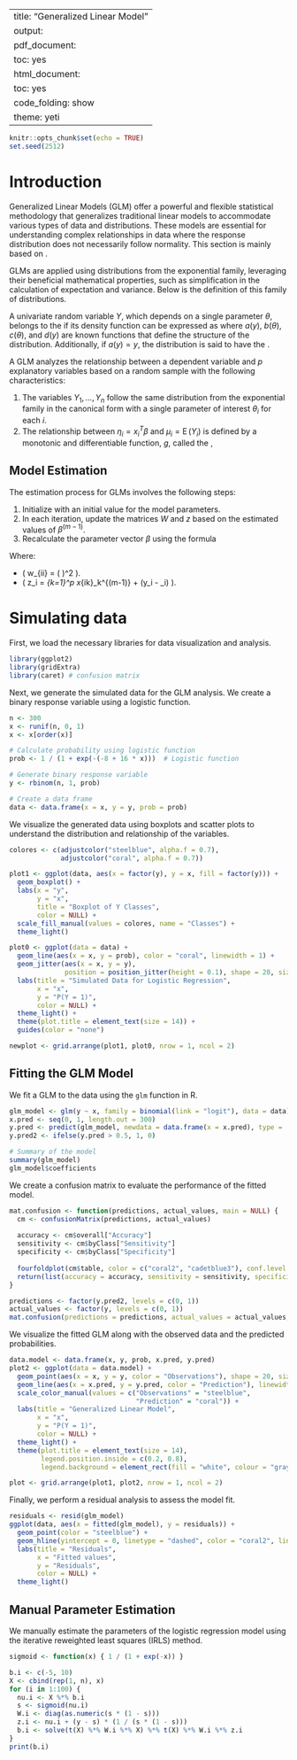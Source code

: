 
---
title: "Generalized Linear Model"
output:
  pdf_document:
    toc: yes
  html_document:
    toc: yes
    code_folding: show
    theme: yeti
---


```r
knitr::opts_chunk$set(echo = TRUE)
set.seed(2512)
```

# Introduction

Generalized Linear Models (GLM) offer a powerful and flexible statistical methodology that generalizes traditional linear models to accommodate various types of data and distributions. These models are essential for understanding complex relationships in data where the response distribution does not necessarily follow normality. This section is mainly based on \cite{Dobson}.

GLMs are applied using distributions from the exponential family, leveraging their beneficial mathematical properties, such as simplification in the calculation of expectation and variance. Below is the definition of this family of distributions.


A univariate random variable $Y$, which depends on a single parameter $\theta$, belongs to the \textit{exponential family} if its density function can be expressed as
\begin{equation*}
    f(y, \theta) = \exp\left\{a(y)b(\theta) + c(\theta) + d(y)\right\},
\end{equation*}
where $a(y)$, $b(\theta)$, $c(\theta)$, and $d(y)$ are known functions that define the structure of the distribution. Additionally, if $a(y) = y$, the distribution is said to have the \textit{canonical form}.

A GLM analyzes the relationship between a dependent variable and $p$ explanatory variables based on a random sample with the following characteristics:

1. The variables $Y_1, \dotsc, Y_n$ follow the same distribution from the exponential family in the canonical form with a single parameter of interest $\theta_i$ for each $i$.
2. The relationship between $\eta_i = x_i^T\beta$ and $\mu_i = \operatorname{E}(Y_i)$ is defined by a monotonic and differentiable function, $g$, called the \textit{link function},
\begin{equation}\label{eq:GLM:link}
    g(\mu_i) = x_i^T\beta.
\end{equation}

## Model Estimation

The estimation process for GLMs involves the following steps:

1. Initialize with an initial value for the model parameters.
2. In each iteration, update the matrices $W$ and $z$ based on the estimated values of $\beta^{(m-1)}$.
3. Recalculate the parameter vector $\beta$ using the formula
\begin{equation*}
    \beta^{(m)} = (\mathbf{X}^TW\mathbf{X})^{-1}\mathbf{X}^TWz.
\end{equation*}

Where:

- \( w_{ii} = \frac{1}{\operatorname{Var}(Y_i)} \left( \frac{\partial \mu_i}{\partial \eta_i} \right)^2 \).
- \( z_i = \sum_{k=1}^p x_{ik}\beta_k^{(m-1)} + (y_i - \mu_i) \frac{\partial\eta_i}{\partial \mu_i} \).


# Simulating data

First, we load the necessary libraries for data visualization and analysis.

```r
library(ggplot2)
library(gridExtra)
library(caret) # confusion matrix
```

Next, we generate the simulated data for the GLM analysis. We create a binary response variable using a logistic function.

```r
n <- 300  
x <- runif(n, 0, 1) 
x <- x[order(x)]

# Calculate probability using logistic function
prob <- 1 / (1 + exp(-(-8 + 16 * x)))  # Logistic function

# Generate binary response variable
y <- rbinom(n, 1, prob)  

# Create a data frame
data <- data.frame(x = x, y = y, prob = prob)
```


We visualize the generated data using boxplots and scatter plots to understand the distribution and relationship of the variables.

```r
colores <- c(adjustcolor("steelblue", alpha.f = 0.7), 
             adjustcolor("coral", alpha.f = 0.7))

plot1 <- ggplot(data, aes(x = factor(y), y = x, fill = factor(y))) +
  geom_boxplot() +
  labs(x = "y", 
       y = "x", 
       title = "Boxplot of Y Classes",
       color = NULL) +
  scale_fill_manual(values = colores, name = "Classes") +
  theme_light()

plot0 <- ggplot(data = data) +
  geom_line(aes(x = x, y = prob), color = "coral", linewidth = 1) +
  geom_jitter(aes(x = x, y = y), 
              position = position_jitter(height = 0.1), shape = 20, size = 2, color = "steelblue") +
  labs(title = "Simulated Data for Logistic Regression",
       x = "x",
       y = "P(Y = 1)",
       color = NULL) +
  theme_light() +
  theme(plot.title = element_text(size = 14)) +
  guides(color = "none")

newplot <- grid.arrange(plot1, plot0, nrow = 1, ncol = 2)
```



## Fitting the GLM Model

We fit a GLM to the data using the `glm` function in R.

```r
glm_model <- glm(y ~ x, family = binomial(link = "logit"), data = data)
x.pred <- seq(0, 1, length.out = 300)
y.pred <- predict(glm_model, newdata = data.frame(x = x.pred), type = 'response')
y.pred2 <- ifelse(y.pred > 0.5, 1, 0)

# Summary of the model
summary(glm_model)
glm_model$coefficients
```


We create a confusion matrix to evaluate the performance of the fitted model.

```r
mat.confusion <- function(predictions, actual_values, main = NULL) {
  cm <- confusionMatrix(predictions, actual_values)
  
  accuracy <- cm$overall["Accuracy"]
  sensitivity <- cm$byClass["Sensitivity"]
  specificity <- cm$byClass["Specificity"]
  
  fourfoldplot(cm$table, color = c("coral2", "cadetblue3"), conf.level = 0, main = main)
  return(list(accuracy = accuracy, sensitivity = sensitivity, specificity = specificity))
}

predictions <- factor(y.pred2, levels = c(0, 1))
actual_values <- factor(y, levels = c(0, 1))
mat.confusion(predictions = predictions, actual_values = actual_values, main = 'Confusion Matrix')
```


We visualize the fitted GLM along with the observed data and the predicted probabilities.

```r
data.model <- data.frame(x, y, prob, x.pred, y.pred)
plot2 <- ggplot(data = data.model) +
  geom_point(aes(x = x, y = y, color = "Observations"), shape = 20, size = 2) +
  geom_line(aes(x = x.pred, y = y.pred, color = "Prediction"), linewidth = 1) +
  scale_color_manual(values = c("Observations" = "steelblue",
                                "Prediction" = "coral")) +
  labs(title = "Generalized Linear Model",
       x = "x",
       y = "P(Y = 1)",
       color = NULL) +
  theme_light() +
  theme(plot.title = element_text(size = 14),
        legend.position.inside = c(0.2, 0.8),  
        legend.background = element_rect(fill = "white", colour = "gray50")) 

plot <- grid.arrange(plot1, plot2, nrow = 1, ncol = 2)
```



Finally, we perform a residual analysis to assess the model fit.

```r
residuals <- resid(glm_model)
ggplot(data, aes(x = fitted(glm_model), y = residuals)) +
  geom_point(color = "steelblue") + 
  geom_hline(yintercept = 0, linetype = "dashed", color = "coral2", linewidth = 1) +
  labs(title = "Residuals",
       x = "Fitted values",
       y = "Residuals",
       color = NULL) +
  theme_light()
```


## Manual Parameter Estimation

We manually estimate the parameters of the logistic regression model using the iterative reweighted least squares (IRLS) method.

```r
sigmoid <- function(x) { 1 / (1 + exp(-x)) }

b.i <- c(-5, 10)
X <- cbind(rep(1, n), x)
for (i in 1:100) {
  nu.i <- X %*% b.i
  s <- sigmoid(nu.i)
  W.i <- diag(as.numeric(s * (1 - s)))
  z.i <- nu.i + (y - s) * (1 / (s * (1 - s)))
  b.i <- solve(t(X) %*% W.i %*% X) %*% t(X) %*% W.i %*% z.i
}
print(b.i)
```



